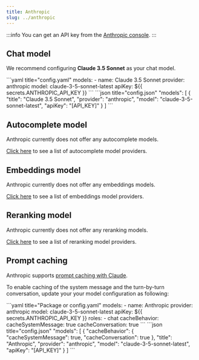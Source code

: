 ```yaml
---
title: Anthropic
slug: ../anthropic
---
```



:::info
You can get an API key from the [Anthropic console](https://console.anthropic.com/account/keys).
:::

## Chat model

We recommend configuring **Claude 3.5 Sonnet** as your chat model.

<Tabs groupId="config-example">
  <TabItem value="yaml" label="YAML">
  ```yaml title="config.yaml"
  models:
    - name: Claude 3.5 Sonnet
      provider: anthropic
      model: claude-3-5-sonnet-latest
      apiKey: ${{ secrets.ANTHROPIC_API_KEY }}
  ```
  </TabItem>
  <TabItem value="json" label="JSON">
  ```json title="config.json"
    "models": [
      {
        "title": "Claude 3.5 Sonnet",
        "provider": "anthropic",
        "model": "claude-3-5-sonnet-latest",
        "apiKey": "[API_KEY]"
      }
    ]
  ```
  </TabItem>
</Tabs>

## Autocomplete model

Anthropic currently does not offer any autocomplete models.

[Click here](../../model-types/autocomplete.md) to see a list of autocomplete model providers.

## Embeddings model

Anthropic currently does not offer any embeddings models.

[Click here](../../model-types/embeddings.mdx) to see a list of embeddings model providers.

## Reranking model

Anthropic currently does not offer any reranking models.

[Click here](../../model-types/reranking.mdx) to see a list of reranking model providers.

## Prompt caching

Anthropic supports [prompt caching with Claude](https://docs.anthropic.com/en/docs/build-with-claude/prompt-caching).

To enable caching of the system message and the turn-by-turn conversation, update your your model configuration as following:

<Tabs groupId="config-example">
  <TabItem value="yaml" label="YAML">
  ```yaml title="Package or config.yaml"
  models:
    - name: Anthropic
      provider: anthropic
      model: claude-3-5-sonnet-latest
      apiKey: ${{ secrets.ANTHROPIC_API_KEY }}
      roles:
        - chat
      cacheBehavior:
        cacheSystemMessage: true
        cacheConversation: true
  ```
  </TabItem>
  <TabItem value="json" label="JSON">
  ```json title="config.json"
  "models": [
    {
      "cacheBehavior": {
        "cacheSystemMessage": true,
        "cacheConversation": true
      },
      "title": "Anthropic",
      "provider": "anthropic",
      "model": "claude-3-5-sonnet-latest",
      "apiKey": "[API_KEY]"
    }
  ]
  ```
  </TabItem>
</Tabs>
